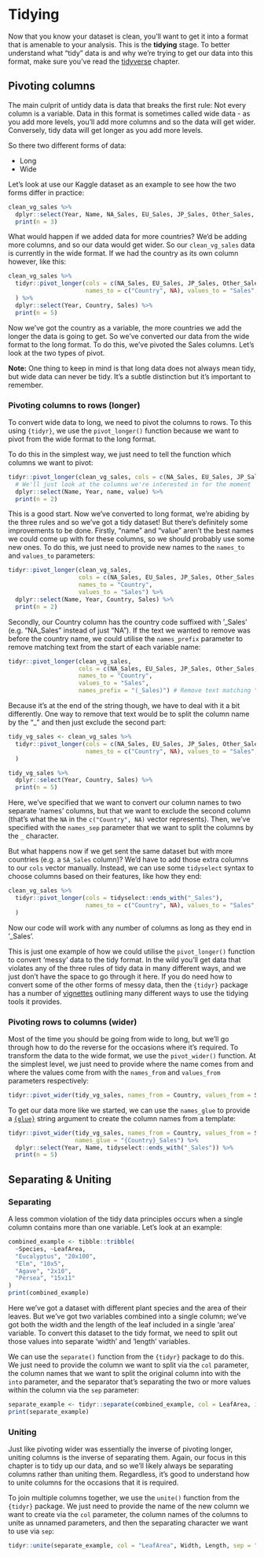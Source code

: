 # Tidying

Now that you know your dataset is clean, you'll want to get it into a format that is amenable to your analysis. This is the **tidying** stage. To better understand what "tidy" data is and why we're trying to get our data into this format, make sure you've read the [tidyverse](#tidyverse) chapter.

## Pivoting columns

The main culprit of untidy data is data that breaks the first rule: Not every column is a variable. Data in this format is sometimes called wide data - as you add more levels, you'll add more columns and so the data will get wider. Conversely, tidy data will get longer as you add more levels.

So there two different forms of data:

* Long
* Wide


Let's look at use our Kaggle dataset as an example to see how the two forms differ in practice:

```r
clean_vg_sales %>%
  dplyr::select(Year, Name, NA_Sales, EU_Sales, JP_Sales, Other_Sales, Global_Sales) %>%
  print(n = 3)
```

What would happen if we added data for more countries? We'd be adding more columns, and so our data would get wider. So our `clean_vg_sales` data is currently in the wide format. If we had the country as its own column however, like this:

```r
clean_vg_sales %>% 
  tidyr::pivot_longer(cols = c(NA_Sales, EU_Sales, JP_Sales, Other_Sales, Global_Sales),
                      names_to = c("Country", NA), values_to = "Sales", names_sep = "_"
  ) %>%
  dplyr::select(Year, Country, Sales) %>%
  print(n = 5)
```

Now we've got the country as a variable, the more countries we add the longer the data is going to get. So we've converted our data from the wide format to the long format. To do this, we've pivoted the Sales columns. Let's look at the two types of pivot.

**Note:**
One thing to keep in mind is that long data does not always mean tidy, but wide data can never be tidy. It's a subtle distinction but it's important to remember.

### Pivoting columns to rows (longer)

To convert wide data to long, we need to pivot the columns to rows. To this using `{tidyr}`, we use the `pivot_longer()` function because we want to pivot from the wide format to the long format.

To do this in the simplest way, we just need to tell the function which columns we want to pivot:

```r
tidyr::pivot_longer(clean_vg_sales, cols = c(NA_Sales, EU_Sales, JP_Sales, Other_Sales, Global_Sales)) %>%
  # We'll just look at the columns we're interested in for the moment
  dplyr::select(Name, Year, name, value) %>%
  print(n = 2)

```

This is a good start. Now we've converted to long format, we're abiding by the three rules and so we've got a tidy dataset! But there's definitely some improvements to be done. Firstly, "name" and "value" aren't the best names we could come up with for these columns, so we should probably use some new ones. To do this, we just need to provide new names to the `names_to` and `values_to` parameters:

```r
tidyr::pivot_longer(clean_vg_sales,
                    cols = c(NA_Sales, EU_Sales, JP_Sales, Other_Sales, Global_Sales),
                    names_to = "Country",
                    values_to = "Sales") %>% 
  dplyr::select(Name, Year, Country, Sales) %>%
  print(n = 2)
```


Secondly, our Country column has the country code suffixed with '_Sales' (e.g. "NA_Sales" instead of just "NA"). If the text we wanted to remove was before the country name, we could utilise the `names_prefix` parameter to remove matching text from the start of each variable name:

```r
tidyr::pivot_longer(clean_vg_sales,
                    cols = c(NA_Sales, EU_Sales, JP_Sales, Other_Sales, Global_Sales),
                    names_to = "Country",
                    values_to = "Sales",
                    names_prefix = "(_Sales)") # Remove text matching "_Sales" exactly
```

Because it's at the end of the string though, we have to deal with it a bit differently. One way to remove that text would be to split the column name by the "_" and then just exclude the second part:

```r
tidy_vg_sales <- clean_vg_sales %>% 
  tidyr::pivot_longer(cols = c(NA_Sales, EU_Sales, JP_Sales, Other_Sales, Global_Sales),
                      names_to = c("Country", NA), values_to = "Sales", names_sep = "_"
  )

tidy_vg_sales %>%
  dplyr::select(Year, Country, Sales) %>%
  print(n = 5)
```

Here, we've specified that we want to convert our column names to two separate 'names' columns, but that we want to exclude the second column (that's what the `NA` in the `c("Country", NA)` vector represents). Then, we've specified with the `names_sep` parameter that we want to split the columns by the `_` character.

But what happens now if we get sent the same dataset but with more countries (e.g. a `SA_Sales` column)? We'd have to add those extra columns to our `cols` vector manually. Instead, we can use some `tidyselect` syntax to choose columns based on their features, like how they end:


```r
clean_vg_sales %>% 
  tidyr::pivot_longer(cols = tidyselect::ends_with("_Sales"),
                      names_to = c("Country", NA), values_to = "Sales", names_sep = "_"
  ) 
```

Now our code will work with any number of columns as long as they end in '_Sales'.

This is just one example of how we could utilise the `pivot_longer()` function to convert 'messy' data to the tidy format. In the wild you'll get data that violates any of the three rules of tidy data in many different ways, and we just don't have the space to go through it here. If you do need how to convert some of the other forms of messy data, then the `{tidyr}` package has a number of [vignettes](https://tidyr.tidyverse.org/articles/index.html) outlining many different ways to use the tidying tools it provides.

### Pivoting rows to columns (wider)

Most of the time you should be going from wide to long, but we'll go through how to do the reverse for the occasions where it's required. To transform the data to the wide format, we use the `pivot_wider()` function. At the simplest level, we just need to provide where the name comes from and where the values come from with the `names_from` and `values_from` parameters respectively:

```r
tidyr::pivot_wider(tidy_vg_sales, names_from = Country, values_from = Sales)
```

To get our data more like we started, we can use the `names_glue` to provide a [`{glue}`](https://glue.tidyverse.org/) string argument to create the column names from a template:

```r
tidyr::pivot_wider(tidy_vg_sales, names_from = Country, values_from = Sales,
                   names_glue = "{Country}_Sales") %>%
  dplyr::select(Year, Name, tidyselect::ends_with("_Sales")) %>%
  print(n = 5)
```

## Separating & Uniting

### Separating

A less common violation of the tidy data principles occurs when a single column contains more than one variable. Let's look at an example:

```r
combined_example <- tibble::tribble(
  ~Species, ~LeafArea,
  "Eucalyptus", "20x100",
  "Elm", "10x5",
  "Agave", "2x10",
  "Persea", "15x11"
)
print(combined_example)
```

Here we've got a dataset with different plant species and the area of their leaves. But we've got two variables combined into a single column; we've got both the width and the length of the leaf included in a single 'area' variable. To convert this dataset to the tidy format, we need to split out those values into separate 'width' and 'length' variables.

We can use the `separate()` function from the `{tidyr}` package to do this. We just need to provide the column we want to split via the `col` parameter, the column names that we want to split the original column into with the `into` parameter, and the separator that's separating the two or more values within the column via the `sep` parameter:

```r
separate_example <- tidyr::separate(combined_example, col = LeafArea, into = c("Width", "Length"), sep = "x")
print(separate_example)
```

### Uniting

Just like pivoting wider was essentially the inverse of pivoting longer, uniting columns is the inverse of separating them. Again, our focus in this chapter is to tidy up our data, and so we'll likely always be separating columns rather than uniting them. Regardless, it's good to understand how to unite columns for the occasions that it is required.

To join multiple columns together, we use the `unite()` function from the `{tidyr}` package. We just need to provide the name of the new column we want to create via the `col` parameter, the column names of the columns to unite as unnamed parameters, and then the separating character we want to use via `sep`:

```r
tidyr::unite(separate_example, col = "LeafArea", Width, Length, sep = "x")
```